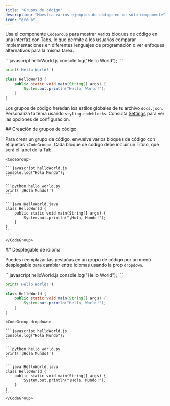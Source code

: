 ```yaml
---
title: "Grupos de código"
description: "Muestra varios ejemplos de código en un solo componente"
icon: "group"
---
```


Usa el componente `CodeGroup` para mostrar varios bloques de código en una interfaz con Tabs, lo que permite a los usuarios comparar implementaciones en diferentes lenguajes de programación o ver enfoques alternativos para la misma tarea.

<CodeGroup>
  ```javascript helloWorld.js
  console.log("Hello World");
  ```

  ```python hello_world.py
  print('Hello World!')
  ```

  ```java HelloWorld.java
  class HelloWorld {
      public static void main(String[] args) {
          System.out.println("Hello, World!");
      }
  }
  ```
</CodeGroup>

Los grupos de código heredan los estilos globales de tu archivo `docs.json`. Personaliza tu tema usando `styling.codeblocks`. Consulta [Settings](/es/settings#styling) para ver las opciones de configuración.

<div id="creating-code-groups">
  ## Creación de grupos de código
</div>

Para crear un grupo de código, envuelve varios bloques de código con etiquetas `<CodeGroup>`. Cada bloque de código debe incluir un Título, que será el label de la Tab.

````mdx
<CodeGroup>

```javascript helloWorld.js
console.log("Hola Mundo");
```

```python hello_world.py
print('¡Hola Mundo!')
```

```java HelloWorld.java
class HelloWorld {
    public static void main(String[] args) {
        System.out.println("¡Hola, Mundo!");
    }
}
```

</CodeGroup>
````

<div id="language-dropdown">
  ## Desplegable de idioma
</div>

Puedes reemplazar las pestañas en un grupo de código por un menú desplegable para cambiar entre idiomas usando la prop `dropdown`.

<CodeGroup dropdown>
  ```javascript helloWorld.js
  console.log("Hello World");
  ```

  ```python hello_world.py
  print('Hello World!')
  ```

  ```java HelloWorld.java
  class HelloWorld {
      public static void main(String[] args) {
          System.out.println("Hello, World!");
      }
  }
  ```
</CodeGroup>

````mdx highlight=1
<CodeGroup dropdown>

```javascript helloWorld.js
console.log("Hola Mundo");
```

```python hello_world.py
print('¡Hola Mundo!')
```

```java HelloWorld.java
class HelloWorld {
    public static void main(String[] args) {
        System.out.println("¡Hola, Mundo!");
    }
}
```
</CodeGroup>
````

